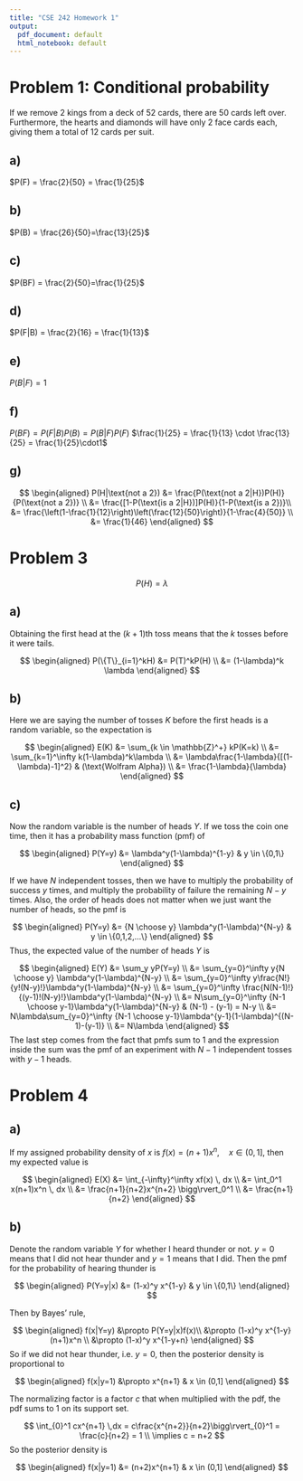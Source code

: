 ```yaml
---
title: "CSE 242 Homework 1"
output:
  pdf_document: default
  html_notebook: default
---
```


# Problem 1: Conditional probability

If we remove 2 kings from a deck of 52 cards, there are 50 cards left over. Furthermore, the hearts and diamonds will have only 2 face cards each, giving them a total of 12 cards per suit.

## a) 

$P(F) = \frac{2}{50} = \frac{1}{25}$

## b)

$P(B) = \frac{26}{50}=\frac{13}{25}$

## c)

$P(BF) =  \frac{2}{50}=\frac{1}{25}$

## d)

$P(F|B) = \frac{2}{16} = \frac{1}{13}$

## e)

$P(B|F) = 1$

## f)

$P(BF) = P(F|B)P(B) = P(B|F)P(F)$
$\frac{1}{25} = \frac{1}{13} \cdot \frac{13}{25} = \frac{1}{25}\cdot1$

## g)

$$
\begin{aligned}
P(H|\text{not a 2}) 
&= \frac{P(\text{not a 2|H})P(H)}{P(\text{not a 2})} \\
&= \frac{[1-P(\text{is a 2|H})]P(H)}{1-P(\text{is a 2})}\\
&= \frac{\left(1-\frac{1}{12}\right)\left(\frac{12}{50}\right)}{1-\frac{4}{50}} \\
&= \frac{1}{46}
\end{aligned}
$$

\pagebreak

# Problem 3

$$
P(H) = \lambda
$$

## a)

Obtaining the first head at the $(k+1)$th toss means that the $k$ tosses before it were tails.

$$
\begin{aligned}
P(\{T\}_{i=1}^kH) &= P(T)^kP(H) \\
&= (1-\lambda)^k \lambda
\end{aligned}
$$

## b)

Here we are saying the number of tosses $K$ before the first heads is a random variable, so the expectation is

$$
\begin{aligned}
E(K) &= \sum_{k \in \mathbb{Z}^+} kP(K=k) \\
&= \sum_{k=1}^\infty k(1-\lambda)^k\lambda \\
&= \lambda\frac{1-\lambda}{[(1-\lambda)-1]^2} & (\text{Wolfram Alpha}) \\
&= \frac{1-\lambda}{\lambda}
\end{aligned}
$$

## c)

Now the random variable is the number of heads $Y$. If we toss the coin one time, then it has a probability mass function (pmf) of

$$
\begin{aligned}
P(Y=y) &= \lambda^y(1-\lambda)^{1-y} & y \in \{0,1\}
\end{aligned}
$$

If we have $N$ independent tosses, then we have to multiply the probability of success $y$ times, and multiply the probability of failure the remaining $N-y$ times. Also, the order of heads does not matter when we just want the number of heads, so the pmf is

$$
\begin{aligned}
P(Y=y) &= {N \choose y} \lambda^y(1-\lambda)^{N-y} & y \in \{0,1,2,...\}
\end{aligned}
$$
Thus, the expected value of the number of heads $Y$ is

$$
\begin{aligned}
E(Y) &= \sum_y yP(Y=y) \\
&= \sum_{y=0}^\infty  y{N \choose y} \lambda^y(1-\lambda)^{N-y} \\
&= \sum_{y=0}^\infty y\frac{N!}{y!(N-y)!}\lambda^y(1-\lambda)^{N-y} \\
&= \sum_{y=0}^\infty \frac{N(N-1)!}{(y-1)!(N-y)!}\lambda^y(1-\lambda)^{N-y} \\
&= N\sum_{y=0}^\infty {N-1 \choose y-1}\lambda^y(1-\lambda)^{N-y} & (N-1) - (y-1) = N-y \\
&= N\lambda\sum_{y=0}^\infty {N-1 \choose y-1}\lambda^{y-1}(1-\lambda)^{(N-1)-(y-1)} \\
&= N\lambda
\end{aligned}
$$
The last step comes from the fact that pmfs sum to 1 and the expression inside the sum was the pmf of an experiment with $N-1$ independent tosses with $y-1$ heads.

# Problem 4

## a)

If my assigned probability density of $x$ is $f(x) = (n+1)x^n, \quad x \in (0,1]$, then my expected value is

$$
\begin{aligned}
E(X) &= \int_{-\infty}^\infty xf(x) \, dx \\
&= \int_0^1 x(n+1)x^n \, dx \\
&= \frac{n+1}{n+2}x^{n+2} \bigg\rvert_0^1 \\
&= \frac{n+1}{n+2}
\end{aligned}
$$

## b)

Denote the random variable $Y$ for whether I heard thunder or not. $y=0$ means that I did not hear thunder and $y=1$ means that I did. Then the pmf for the probability of hearing thunder is

$$
\begin{aligned}
P(Y=y|x) &= (1-x)^y x^{1-y} & y \in \{0,1\}
\end{aligned}
$$

Then by Bayes' rule,

$$
\begin{aligned}
f(x|Y=y) &\propto  P(Y=y|x)f(x)\\
&\propto (1-x)^y x^{1-y}(n+1)x^n \\
&\propto (1-x)^y x^{1-y+n}
\end{aligned}
$$
So if we did not hear thunder, i.e. $y=0$, then the posterior density is proportional to

$$
\begin{aligned}
f(x|y=1) &\propto x^{n+1}  & x \in (0,1]
\end{aligned}
$$

The normalizing factor is a factor $c$ that when multiplied with the pdf, the pdf sums to 1 on its support set.

$$
\int_{0}^1 cx^{n+1} \,dx = c\frac{x^{n+2}}{n+2}\bigg\rvert_{0}^1 = \frac{c}{n+2} = 1 \\
\implies c = n+2
$$
So the posterior density is

$$
\begin{aligned}
f(x|y=1) &= (n+2)x^{n+1} & x \in (0,1]
\end{aligned}
$$

